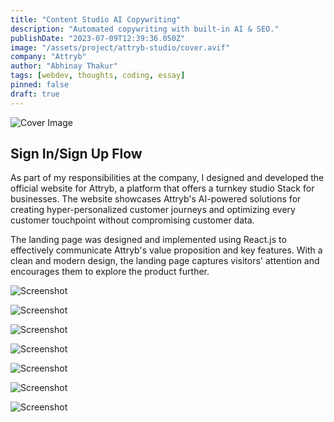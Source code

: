 ```yaml
---
title: "Content Studio AI Copywriting"
description: "Automated copywriting with built-in AI & SEO."
publishDate: "2023-07-09T12:39:36.050Z"
image: "/assets/project/attryb-studio/cover.avif"
company: "Attryb"
author: "Abhinay Thakur"
tags: [webdev, thoughts, coding, essay]
pinned: false
draft: true
---
```


![Cover Image](/assets/project/attryb-studio/cover.avif)

## Sign In/Sign Up Flow

As part of my responsibilities at the company, I designed and developed the official website for Attryb, a platform that offers a turnkey studio Stack for businesses. The website showcases Attryb's AI-powered solutions for creating hyper-personalized customer journeys and optimizing every customer touchpoint without compromising customer data.

The landing page was designed and implemented using React.js to effectively communicate Attryb's value proposition and key features. With a clean and modern design, the landing page captures visitors' attention and encourages them to explore the product further.

<p><img src="/assets/project/attryb-studio/ss1.avif" alt="Screenshot" class="project-screenshot"/></p>
<p><img src="/assets/project/attryb-studio/ss2.avif" alt="Screenshot" class="project-screenshot"/></p>
<p><img src="/assets/project/attryb-studio/ss3.avif" alt="Screenshot" class="project-screenshot"/></p>
<p><img src="/assets/project/attryb-studio/ss4.avif" alt="Screenshot" class="project-screenshot"/></p>
<p><img src="/assets/project/attryb-studio/ss5.avif" alt="Screenshot" class="project-screenshot"/></p>
<p><img src="/assets/project/attryb-studio/ss6.avif" alt="Screenshot" class="project-screenshot"/></p>
<p><img src="/assets/project/attryb-studio/ss7.avif" alt="Screenshot" class="project-screenshot"/></p>
